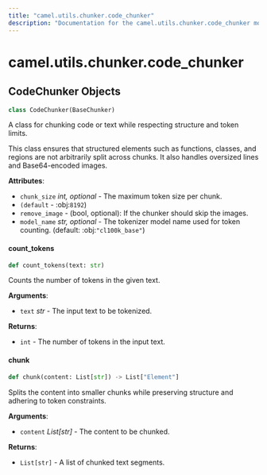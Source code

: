 ```yaml
---
title: "camel.utils.chunker.code_chunker"
description: "Documentation for the camel.utils.chunker.code_chunker module"
---
```


<a id="camel.utils.chunker.code_chunker"></a>

# camel.utils.chunker.code\_chunker

<a id="camel.utils.chunker.code_chunker.CodeChunker"></a>

## CodeChunker Objects

```python
class CodeChunker(BaseChunker)
```

A class for chunking code or text while respecting structure
and token limits.

This class ensures that structured elements such as functions,
classes, and regions are not arbitrarily split across chunks.
It also handles oversized lines and Base64-encoded images.

**Attributes**:

- `chunk_size` _int, optional_ - The maximum token size per chunk.
- `(default` - :obj:`8192`)
- `remove_image` - (bool, optional): If the chunker should skip the images.
- `model_name` _str, optional_ - The tokenizer model name used
  for token counting. (default: :obj:`"cl100k_base"`)

<a id="camel.utils.chunker.code_chunker.CodeChunker.count_tokens"></a>

#### count\_tokens

```python
def count_tokens(text: str)
```

Counts the number of tokens in the given text.

**Arguments**:

- `text` _str_ - The input text to be tokenized.
  

**Returns**:

- `int` - The number of tokens in the input text.

<a id="camel.utils.chunker.code_chunker.CodeChunker.chunk"></a>

#### chunk

```python
def chunk(content: List[str]) -> List["Element"]
```

Splits the content into smaller chunks while preserving
structure and adhering to token constraints.

**Arguments**:

- `content` _List[str]_ - The content to be chunked.
  

**Returns**:

- `List[str]` - A list of chunked text segments.

